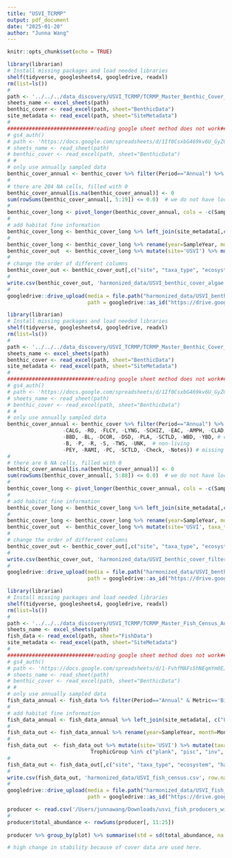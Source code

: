 ```yaml
---
title: "USVI_TCRMP"
output: pdf_document
date: "2025-01-20"
author: "Junna Wang"
---
```


```r
knitr::opts_chunk$set(echo = TRUE)
```


```r
library(librarian)
# Install missing packages and load needed libraries
shelf(tidyverse, googlesheets4, googledrive, readxl)
rm(list=ls())
#
path <- '../../../data_discovery/USVI_TCRMP/TCRMP_Master_Benthic_Cover_Feb2022.xlsx'
sheets_name <- excel_sheets(path)
benthic_cover <- read_excel(path, sheet="BenthicData")
site_metadata <- read_excel(path, sheet="SiteMetadata")
#
############################reading google sheet method does not work######################
# gs4_auth()
# path <- 'https://docs.google.com/spreadsheets/d/1If0CsxbG469kv6U_GyZ0t9ewAtlm03zx/edit#gid=697263468'
# sheets_name <- read_sheet(path)
# benthic_cover <- read_excel(path, sheet="BenthicData")
# #
# only use annually sampled data
benthic_cover_annual <- benthic_cover %>% filter(Period=="Annual") %>% select(c(SampleYear, SampleMonth, Location, Transect, CALG, RO, FLCY, LYNG, SCHIZ, EAC, AMPH, CLAD, DICT, HALI, LIAG, LOBO, MACA, MICRO, SARG))  # 15 taxon only. PEY and RAMI are removed because not completely sampled 
#
# there are 204 NA cells, filled with 0
benthic_cover_annual[is.na(benthic_cover_annual)] <- 0
sum(rowSums(benthic_cover_annual[, 5:19]) <= 0.0)  # we do not have locations without algae
#
benthic_cover_long <- pivot_longer(benthic_cover_annual, cols = -c(SampleYear, SampleMonth, Location, Transect), names_to = "taxon_name", values_to = "abundance") %>% filter(abundance > 0 & !is.na(abundance))
#
# add habitat fine information
benthic_cover_long <- benthic_cover_long %>% left_join(site_metadata[,c("Location", "ReefComplex")], by='Location')
#
benthic_cover_long <- benthic_cover_long %>% rename(year=SampleYear, month=SampleMonth, plot=Location, subplot=Transect, habitat_fine=ReefComplex)
benthic_cover_out  <- benthic_cover_long %>% mutate(site='USVI') %>% mutate(taxa_type="producer", ecosystem="aquatic", habitat_broad='marine', biome='tropic', guild='benthic algae', herbivore='no', unit_abundance='%', scale_abundance='per transect', unique_ID=paste(site, habitat_fine, plot, sep='_'), id_confidence=TRUE)
#
# change the order of different columns
benthic_cover_out <- benthic_cover_out[,c("site", "taxa_type", "ecosystem", "habitat_broad", "habitat_fine", "biome", "guild", "herbivore", "year", "month", "plot", "subplot", "unique_ID", "unit_abundance", "scale_abundance", "taxon_name", "abundance", "id_confidence")]
#
write.csv(benthic_cover_out, 'harmonized_data/USVI_benthic_cover_algae.csv', row.names = F)
#
googledrive::drive_upload(media = file.path("harmonized_data/USVI_benthic_cover_algae.csv"), overwrite = T,
                          path = googledrive::as_id("https://drive.google.com/drive/folders/1d4uwv5Eq5u5hFw22po_7sK-_Uwisc65w"))

```

```r
library(librarian)
# Install missing packages and load needed libraries
shelf(tidyverse, googlesheets4, googledrive, readxl)
rm(list=ls())
#
path <- '../../../data_discovery/USVI_TCRMP/TCRMP_Master_Benthic_Cover_Feb2022.xlsx'
sheets_name <- excel_sheets(path)
benthic_cover <- read_excel(path, sheet="BenthicData")
site_metadata <- read_excel(path, sheet="SiteMetadata")
#
############################reading google sheet method does not work######################
# gs4_auth()
# path <- 'https://docs.google.com/spreadsheets/d/1If0CsxbG469kv6U_GyZ0t9ewAtlm03zx/edit#gid=697263468'
# sheets_name <- read_sheet(path)
# benthic_cover <- read_excel(path, sheet="BenthicData")
# #
# only use annually sampled data
benthic_cover_annual <- benthic_cover %>% filter(Period=="Annual") %>% select(c(-Period, -FilmDate, -NoPts, -AnalysisBy, -AnalysisDate, 
                  -CALG, -RO, -FLCY, -LYNG, -SCHIZ, -EAC, -AMPH, -CLAD, -DICT, -HALI, -LIAG, -LOBO, -MACA, -MICRO, -SARG,   # algae
                  -BBD, -BL, -DCOR, -DSD, -PLA, -SCTLD, -WBD, -YBD, # coral conditions
                  -B, -P, -R, -S, -TWS, -UNK,  # non-living
                  -PEY, -RAMI, -PC, -SCTLD,	-Check,	-Notes)) # missing data and others
#
# there are 6 NA cells, filled with 0
benthic_cover_annual[is.na(benthic_cover_annual)] <- 0
sum(rowSums(benthic_cover_annual[, 5:88]) <= 0.0)  # we do not have locations without algae
#
benthic_cover_long <- pivot_longer(benthic_cover_annual, cols = -c(SampleYear, SampleMonth, Location, Transect), names_to = "taxon_name", values_to = "abundance") %>% filter(abundance > 0 & !is.na(abundance))
#
# add habitat fine information
benthic_cover_long <- benthic_cover_long %>% left_join(site_metadata[,c("Location", "ReefComplex")], by='Location')
#
benthic_cover_long <- benthic_cover_long %>% rename(year=SampleYear, month=SampleMonth, plot=Location, subplot=Transect, habitat_fine=ReefComplex)
benthic_cover_out  <- benthic_cover_long %>% mutate(site='USVI', taxa_type="filter_feeder", ecosystem="aquatic", habitat_broad='marine', biome='tropic', guild='benthic consumer', herbivore='unsure', unit_abundance='%', scale_abundance='per transect', unique_ID=paste(site, habitat_fine, plot, sep='_'), id_confidence=TRUE)
#
# change the order of different columns
benthic_cover_out <- benthic_cover_out[,c("site", "taxa_type", "ecosystem", "habitat_broad", "habitat_fine", "biome", "guild", "herbivore", "year", "month", "plot", "subplot", "unique_ID", "unit_abundance", "scale_abundance", "taxon_name", "abundance", "id_confidence")]
#
write.csv(benthic_cover_out, 'harmonized_data/USVI_benthic_cover_filter_feeder.csv', row.names = F)
#
googledrive::drive_upload(media = file.path("harmonized_data/USVI_benthic_cover_filter_feeder.csv"), overwrite = T,
                          path = googledrive::as_id("https://drive.google.com/drive/folders/1d4uwv5Eq5u5hFw22po_7sK-_Uwisc65w"))

```


```r
library(librarian)
# Install missing packages and load needed libraries
shelf(tidyverse, googlesheets4, googledrive, readxl)
rm(list=ls())
#
path <- '../../../data_discovery/USVI_TCRMP/TCRMP_Master_Fish_Census_Aug2022.xlsx'
sheets_name <- excel_sheets(path)
fish_data <- read_excel(path, sheet="FishData")
site_metadata <- read_excel(path, sheet="SiteMetadata")
#
############################reading google sheet method does not work######################
# gs4_auth()
# path <- 'https://docs.google.com/spreadsheets/d/1-FvhfMAFs5hNEqmYm0EJd2P23BBYeV7_/edit#gid=926142160'
# sheets_name <- read_sheet(path)
# benthic_cover <- read_excel(path, sheet="BenthicData")
# #
# only use annually sampled data
fish_data_annual <- fish_data %>% filter(Period=="Annual" & Metric=='Biomass') %>% select(-Period, -Year, -CommonName, -Metric, -`0-5`, -`6-10`, -`11-20`, -`21-30`, -`31-40`, -`41-50`, -`51-60`, -`61-70`, -`71-80`, -`81-90`, -`91-100`)
#
# add habitat fine information
fish_data_annual <- fish_data_annual %>% left_join(site_metadata[, c("Location", "ReefComplex")], by='Location')
#
fish_data_out <- fish_data_annual %>% rename(year=SampleYear, month=Month, plot=Location, subplot=Transect, habitat_fine=ReefComplex, taxon_name=ScientificName, abundance=Total)
#
fish_data_out  <- fish_data_out %>% mutate(site='USVI') %>% mutate(taxa_type="consumer", ecosystem="aquatic", habitat_broad='marine', biome='tropic', guild='fish', unit_abundance='biomass', scale_abundance='per transect', unique_ID=paste(site, habitat_fine, plot, sep='_'), id_confidence=TRUE) %>% mutate(herbivore=case_when(TrophicGroup %in% c("herb", "omni") ~ "yes",
                           TrophicGroup %in% c("plank", "pisc", "inv", "spng", "unk") ~ "no"))
#
fish_data_out <- fish_data_out[,c("site", "taxa_type", "ecosystem", "habitat_broad", "habitat_fine", "biome", "guild", "herbivore", "year", "month", "plot", "subplot", "unique_ID", "unit_abundance", "scale_abundance", "taxon_name", "abundance", "id_confidence", "TrophicGroup")]
#
write.csv(fish_data_out, 'harmonized_data/USVI_fish_census.csv', row.names = F)
#
googledrive::drive_upload(media = file.path("harmonized_data/USVI_fish_census.csv"), overwrite = T,
                          path = googledrive::as_id("https://drive.google.com/drive/folders/1d4uwv5Eq5u5hFw22po_7sK-_Uwisc65w"))

```


```r
producer <- read.csv('/Users/junnawang/Downloads/usvi_fish_producers_wide_sub.csv')
#
producer$total_abundance <- rowSums(producer[, 11:25])
                      
producer %>% group_by(plot) %>% summarise(std = sd(total_abundance, na.rm=T), stability = mean(total_abundance, na.rm=T) / sd(total_abundance, na.rm=T))                    

# high change in stability because of cover data are used here. 

```



